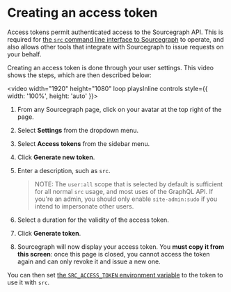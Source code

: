 # Creating an access token

Access tokens permit authenticated access to the Sourcegraph API. This is required for [the `src` command line interface to Sourcegraph](/cli/) to operate, and also allows other tools that integrate with Sourcegraph to issue requests on your behalf.

Creating an access token is done through your user settings. This video shows the steps, which are then described below:

<video width="1920" height="1080" loop playsInline controls style={{ width: '100%', height: 'auto' }}>
  <source src="https://sourcegraphstatic.com/docs/images/integration/cli/token.mp4" type="video/mp4"/>
</video>

1. From any Sourcegraph page, click on your avatar at the top right of the page.
2. Select **Settings** from the dropdown menu.
3. Select **Access tokens** from the sidebar menu.
4. Click **Generate new token**.
5. Enter a description, such as `src`.

    > NOTE: The `user:all` scope that is selected by default is sufficient for all normal `src` usage, and most uses of the GraphQL API. If you're an admin, you should only enable `site-admin:sudo` if you intend to impersonate other users.
6. Select a duration for the validity of the access token.  
7. Click **Generate token**.
8. Sourcegraph will now display your access token. You **must copy it from this screen**: once this page is closed, you cannot access the token again and can only revoke it and issue a new one.

You can then set [the `SRC_ACCESS_TOKEN` environment variable](/cli/explanations/env) to the token to use it with `src`.
